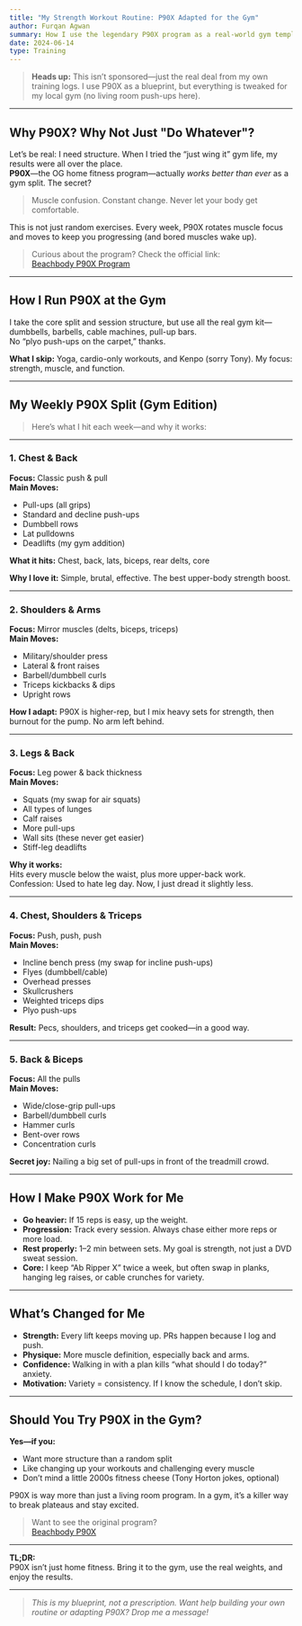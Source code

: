 ```yaml
---
title: "My Strength Workout Routine: P90X Adapted for the Gym"
author: Furqan Agwan
summary: How I use the legendary P90X program as a real-world gym template—full split, favorite moves, and how it’s transformed my strength, muscle, and motivation.
date: 2024-06-14
type: Training
---
```


> **Heads up:** This isn’t sponsored—just the real deal from my own training logs. I use P90X as a blueprint, but everything is tweaked for my local gym (no living room push-ups here).

---

## Why P90X? Why Not Just "Do Whatever"?

Let’s be real: I need structure. When I tried the “just wing it” gym life, my results were all over the place.  
**P90X**—the OG home fitness program—actually *works better than ever* as a gym split. The secret?  
> Muscle confusion. Constant change. Never let your body get comfortable.

This is not just random exercises. Every week, P90X rotates muscle focus and moves to keep you progressing (and bored muscles wake up).

> Curious about the program? Check the official link:  
> [Beachbody P90X Program](https://www.beachbodyondemand.com/programs/p90x/start-here?locale=en_GB)

---

## How I Run P90X at the Gym

I take the core split and session structure, but use all the real gym kit—dumbbells, barbells, cable machines, pull-up bars.  
No “plyo push-ups on the carpet,” thanks.

**What I skip:** Yoga, cardio-only workouts, and Kenpo (sorry Tony). My focus: strength, muscle, and function.

---

## My Weekly P90X Split (Gym Edition)

> Here’s what I hit each week—and why it works:

---

### 1. Chest & Back

**Focus:** Classic push & pull  
**Main Moves:**  
- Pull-ups (all grips)
- Standard and decline push-ups
- Dumbbell rows
- Lat pulldowns
- Deadlifts (my gym addition)

**What it hits:** Chest, back, lats, biceps, rear delts, core

**Why I love it:** Simple, brutal, effective. The best upper-body strength boost.

---

### 2. Shoulders & Arms

**Focus:** Mirror muscles (delts, biceps, triceps)  
**Main Moves:**  
- Military/shoulder press  
- Lateral & front raises  
- Barbell/dumbbell curls  
- Triceps kickbacks & dips  
- Upright rows

**How I adapt:** P90X is higher-rep, but I mix heavy sets for strength, then burnout for the pump. No arm left behind.

---

### 3. Legs & Back

**Focus:** Leg power & back thickness  
**Main Moves:**  
- Squats (my swap for air squats)
- All types of lunges
- Calf raises
- More pull-ups
- Wall sits (these never get easier)
- Stiff-leg deadlifts

**Why it works:**  
Hits every muscle below the waist, plus more upper-back work.  
Confession: Used to hate leg day. Now, I just dread it slightly less.

---

### 4. Chest, Shoulders & Triceps

**Focus:** Push, push, push  
**Main Moves:**  
- Incline bench press (my swap for incline push-ups)
- Flyes (dumbbell/cable)
- Overhead presses
- Skullcrushers
- Weighted triceps dips
- Plyo push-ups

**Result:** Pecs, shoulders, and triceps get cooked—in a good way.

---

### 5. Back & Biceps

**Focus:** All the pulls  
**Main Moves:**  
- Wide/close-grip pull-ups  
- Barbell/dumbbell curls  
- Hammer curls  
- Bent-over rows  
- Concentration curls

**Secret joy:** Nailing a big set of pull-ups in front of the treadmill crowd.

---

## How I Make P90X Work for Me

- **Go heavier:** If 15 reps is easy, up the weight.
- **Progression:** Track every session. Always chase either more reps or more load.
- **Rest properly:** 1–2 min between sets. My goal is strength, not just a DVD sweat session.
- **Core:** I keep “Ab Ripper X” twice a week, but often swap in planks, hanging leg raises, or cable crunches for variety.

---

## What’s Changed for Me

- **Strength:** Every lift keeps moving up. PRs happen because I log and push.
- **Physique:** More muscle definition, especially back and arms.
- **Confidence:** Walking in with a plan kills “what should I do today?” anxiety.
- **Motivation:** Variety = consistency. If I know the schedule, I don’t skip.

---

## Should You Try P90X in the Gym?

**Yes—if you:**  
- Want more structure than a random split
- Like changing up your workouts and challenging every muscle
- Don’t mind a little 2000s fitness cheese (Tony Horton jokes, optional)

P90X is way more than just a living room program. In a gym, it’s a killer way to break plateaus and stay excited.

> Want to see the original program?  
> [Beachbody P90X](https://www.beachbodyondemand.com/programs/p90x/start-here?locale=en_GB)

---

**TL;DR:**  
P90X isn’t just home fitness. Bring it to the gym, use the real weights, and enjoy the results.

---

> _This is my blueprint, not a prescription. Want help building your own routine or adapting P90X? Drop me a message!_
